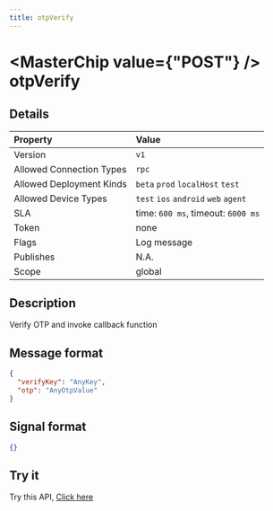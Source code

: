 ```yaml
---
title: otpVerify
---
```



# <MasterChip value={"POST"} /> otpVerify

## Details

| Property | Value | 
| :--- | :--- | 
| Version | `v1` |
| Allowed Connection Types | `rpc`  |
| Allowed Deployment Kinds | `beta` `prod` `localHost` `test`  |
| Allowed Device Types | `test` `ios` `android` `web` `agent`  |
| SLA | time: `600 ms`, timeout: `6000 ms` |
| Token | none |
| Flags | Log message |
| Publishes | N.A. |
| Scope | global |


## Description

Verify OTP and invoke callback function

## Message format

```json copy
{
  "verifyKey": "AnyKey",
  "otp": "AnyOtpValue"
}
```

## Signal format

```json copy
{}
```

## Try it

Try this API, [Click here](https://web.neome.ai/api?path=core_otp_otpVerify)

